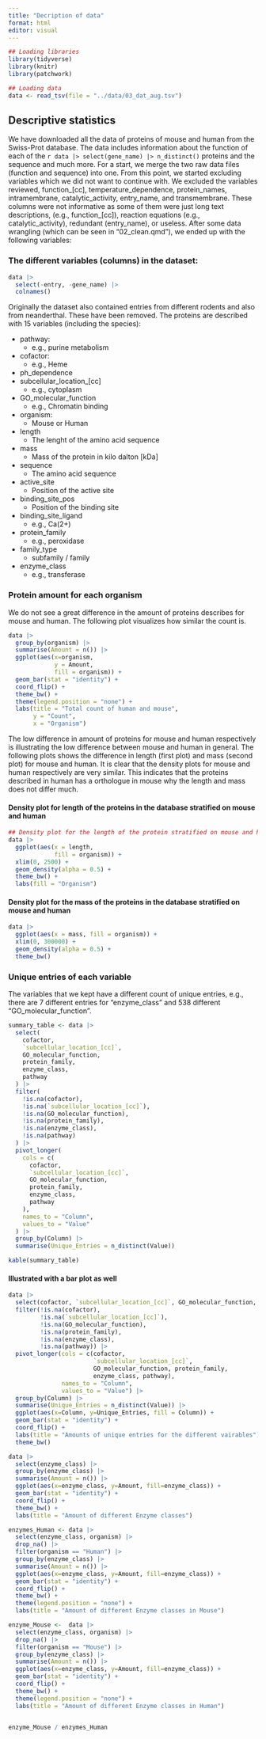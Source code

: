 ```yaml
---
title: "Decription of data"
format: html
editor: visual
---
```


```r
## Loading libraries
library(tidyverse)
library(knitr)
library(patchwork)
```

```r
## Loading data
data <- read_tsv(file = "../data/03_dat_aug.tsv")  
```

## Descriptive statistics

We have downloaded all the data of proteins of mouse and human from the Swiss-Prot database. The data includes information about the function of each of the `r data |> select(gene_name) |> n_distinct() ` proteins and the sequence and much more. For a start, we merge the two raw data files (function and sequence) into one. From this point, we started excluding variables which we did not want to continue with. We excluded the variables reviewed, function_[cc], temperature_dependence, protein_names, intramembrane, catalytic_activity, entry_name, and transmembrane. These columns were not informative as some of them were just long text descriptions, (e.g., function_[cc]), reaction equations (e.g., catalytic_activity), redundant (entry_name), or useless.
After some data wrangling (which can be seen in "02_clean.qmd"), we ended up with the following variables:

### The different variables (columns) in the dataset:

```r
data |> 
  select(-entry, -gene_name) |> 
  colnames() 
```

Originally the dataset also contained entries from different rodents and also from neanderthal. These have been removed. The proteins are described with 15 variables (including the species):

-   pathway:
    -   e.g., purine metabolism
-   cofactor:
    -   e.g., Heme
-   ph_dependence
-   subcellular_location_[cc]
    -   e.g., cytoplasm
-   GO_molecular_function
    -   e.g., Chromatin binding
-   organism: 
    - Mouse or Human
-   length
    -   The lenght of the amino acid sequence
-   mass
    -   Mass of the protein in kilo dalton [kDa]
-   sequence
    -   The amino acid sequence
-   active_site
    -   Position of the active site
-   binding_site_pos
    -   Position of the binding site
-   binding_site_ligand
    -   e.g., Ca(2+)
-   protein_family
    -   e.g., peroxidase
-   family_type
    -   subfamily / family
-   enzyme_class
    -   e.g., transferase

### Protein amount for each organism

We do not see a great difference in the amount of proteins describes for mouse and human. The following plot visualizes how similar the count is.

```r
data |> 
  group_by(organism) |>   
  summarise(Amount = n()) |>     
  ggplot(aes(x=organism, 
             y = Amount, 
             fill = organism)) +
  geom_bar(stat = "identity") +
  coord_flip() +
  theme_bw() +
  theme(legend.position = "none") +
  labs(title = "Total count of human and mouse",
       y = "Count",
       x = "Organism") 
```

The low difference in amount of proteins for mouse and human respectively is illustrating the low difference between mouse and human in general. The following plots shows the difference in length (first plot) and mass (second plot) for mouse and human. It is clear that the density plots for mouse and human respectively are very similar. This indicates that the proteins described in human has a orthologue in mouse why the length and mass does not differ much.

#### Density plot for length of the proteins in the database stratified on mouse and human

```r
## Density plot for the length of the protein stratified on mouse and human
data |>
  ggplot(aes(x = length, 
             fill = organism)) +
  xlim(0, 2500) +
  geom_density(alpha = 0.5) +
  theme_bw() +
  labs(fill = "Organism")
```

#### Density plot for the mass of the proteins in the database stratified on mouse and human

```r
data |>
  ggplot(aes(x = mass, fill = organism)) +
  xlim(0, 300000) +
  geom_density(alpha = 0.5) +
  theme_bw()
```


### Unique entries of each variable

The variables that we kept have a different count of unique entries, e.g., there are 7 different entries for "enzyme_class" and 538 different "GO_molecular_function".

```r
summary_table <- data |>
  select(
    cofactor, 
    `subcellular_location_[cc]`, 
    GO_molecular_function, 
    protein_family, 
    enzyme_class, 
    pathway
  ) |>
  filter(
    !is.na(cofactor),
    !is.na(`subcellular_location_[cc]`),
    !is.na(GO_molecular_function),
    !is.na(protein_family),
    !is.na(enzyme_class),
    !is.na(pathway)
  ) |>
  pivot_longer(
    cols = c(
      cofactor, 
      `subcellular_location_[cc]`, 
      GO_molecular_function, 
      protein_family, 
      enzyme_class, 
      pathway
    ),
    names_to = "Column",
    values_to = "Value"
  ) |>
  group_by(Column) |>
  summarise(Unique_Entries = n_distinct(Value))

kable(summary_table)
```

#### Illustrated with a bar plot as well

```r
data |> 
  select(cofactor, `subcellular_location_[cc]`, GO_molecular_function, protein_family, enzyme_class, pathway) |> 
  filter(!is.na(cofactor),
         !is.na(`subcellular_location_[cc]`),   
         !is.na(GO_molecular_function),
         !is.na(protein_family), 
         !is.na(enzyme_class),     
         !is.na(pathway)) |> 
  pivot_longer(cols = c(cofactor,
                        `subcellular_location_[cc]`,
                        GO_molecular_function, protein_family,
                        enzyme_class, pathway),
               names_to = "Column", 
               values_to = "Value") |> 
  group_by(Column) |>
  summarise(Unique_Entries = n_distinct(Value)) |> 
  ggplot(aes(x=Column, y=Unique_Entries, fill = Column)) +
  geom_bar(stat = "identity") +
  coord_flip() +
  labs(title = "Amounts of unique entries for the different vairables") + 
  theme_bw()
```

```r
data |>
  select(enzyme_class) |>
  group_by(enzyme_class) |>
  summarise(Amount = n()) |>
  ggplot(aes(x=enzyme_class, y=Amount, fill=enzyme_class)) +
  geom_bar(stat = "identity") +
  coord_flip() +
  theme_bw() +
  labs(title = "Amount of different Enzyme classes")
```

```r


enzymes_Human <- data |>
  select(enzyme_class, organism) |>
  drop_na() |> 
  filter(organism == "Human") |> 
  group_by(enzyme_class) |>
  summarise(Amount = n()) |>
  ggplot(aes(x=enzyme_class, y=Amount, fill=enzyme_class)) +
  geom_bar(stat = "identity") +
  coord_flip() +
  theme_bw() +
  theme(legend.position = "none") +
  labs(title = "Amount of different Enzyme classes in Mouse") 

enzyme_Mouse <-  data |>
  select(enzyme_class, organism) |>
  drop_na() |> 
  filter(organism == "Mouse") |> 
  group_by(enzyme_class) |>
  summarise(Amount = n()) |>
  ggplot(aes(x=enzyme_class, y=Amount, fill=enzyme_class)) +
  geom_bar(stat = "identity") +
  coord_flip() +
  theme_bw() +
  theme(legend.position = "none") +
  labs(title = "Amount of different Enzyme classes in Human") 


enzyme_Mouse / enzymes_Human
```



